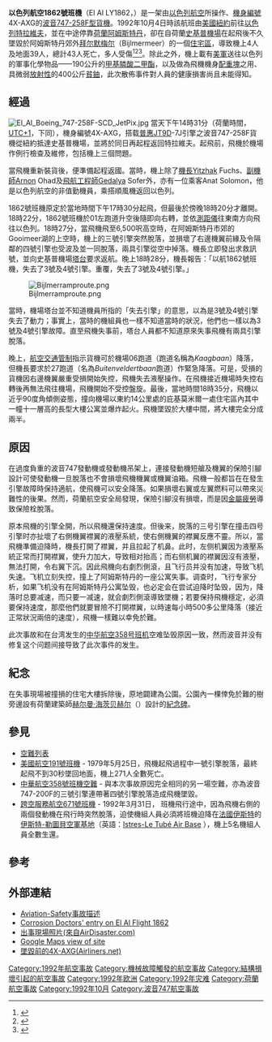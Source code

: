 {{Multiple issues|
{{Inappropriate tone|time=2020-05-16T19:33:52+00:00}}
{{Refimprove|time=2020-08-08T01:08:01+00:00}}
}}
{{Infobox Airliner accident
|Crash image = Bijlmerramp2 without link.jpg
|Image caption = 空難後的現場
|name= 以色列航空1862號班機空難
|Date= 1992年10月4日
|Type= 金屬疲勞導致引擎脫落
|Site= {{NED}}[[阿姆斯特丹|阿姆斯特丹]]
|Coordinates= {{coord|52|19|8|N|4|58|30|E|type:landmark|display=title,inline}}
|Origin= {{USA}}[[紐約|紐約]][[甘迺迪國際機場|甘迺迪國際機場]]
|Last stopover= {{NED}}[[阿姆斯特丹|阿姆斯特丹]][[史基普機場|史基普機場]] 
|Destination= {{ISR}}[[特拉維夫|特拉維夫]][[本-古里安國際機場|賓古利安國際機場]]
|Fatalities= 43（機上4人及地面39人）
|Injuries= 11人重傷、15人輕傷（地面）
|Aircraft Type= [[波音747|波音747-258F]]
|Operator= [[以色列航空|以色列航空]]
|Tail Number= 4X-AXG
|Ship name= 
|Passengers= 1
|Crew= 3
|Survivors= 0
}}
'''以色列航空1862號班機'''（El Al LY1862，{{lang-nl|Bijlmerramp}}）是一架由[[以色列航空|以色列航空]]所操作、[[航空器註冊編號|機身編號]]4X-AXG的[[波音747|波音747-258F型貨機]]。1992年10月4日時該航班由[[美國|美國]][[紐約|紐約]]前往[[以色列|以色列]][[特拉維夫|特拉維夫]]，並在中途停靠[[荷蘭|荷蘭]][[阿姆斯特丹|阿姆斯特丹]]，卻在自荷蘭[[史基普機場|史基普機場]]在起飛後不久墜毀於阿姆斯特丹郊外[[拜尔默梅尔|拜尔默梅尔]]（Bijlmermeer）的一個[[住宅區|住宅區]]，導致機上4人及地面39人，總計43人死亡，多人受傷<ref>{{ASN accident| id=19921004-2}}</ref><ref>{{cite web| url=http://www.flightsafety.org/ap/ap_jan96.pdf| format=PDF| title=Two engines separate from the right wing and result in loss of control and crash of Boeing 747 freighter| publisher=flightsafety.org| accessdate=2009-02-26| archive-date=2010-09-23| archive-url=https://web.archive.org/web/20100923142001/http://flightsafety.org/ap/ap_jan96.pdf| dead-url=no}}</ref><ref name=final>{{cite web
 |url         = http://verkeerenwaterstaat.nl/kennisplein/uploaded/MIN/2005-07/39448/ElAl_flight_1862.pdf
 |format      = PDF
 |title       = El Al Flight 1862
 |publisher   = Nederlands Aviation Safety Board
 |deadurl     = yes
 |archiveurl  = https://www.webcitation.org/6GFkXedDy?url=http://web.archive.org/web/20090205093738/http://verkeerenwaterstaat.nl/kennisplein/uploaded/MIN/2005-07/39448/ElAl_flight_1862.pdf
 |archivedate = 2013-04-30
 |accessdate  = 2009-02-26
}}</ref>。除此之外，機上載有[[美軍|美軍]]送往以色列的軍事化學物品——190公升的[[甲基膦酸二甲酯|甲基膦酸二甲酯]]，以及做為飛機機身[[配重塊|配重塊]]之用、具微弱[[放射性|放射性]]的400公斤[[貧鈾|貧鈾]]，此次散佈事件對人員的健康損害尚且未能得知。

==經過==
[[Image:El_Al_Boeing_747-258F-SCD_JetPix.jpg|thumb]]
當天下午14時31分（荷蘭時間，[[UTC+1|UTC+1]]，下同），機身編號4X-AXG，搭载[[普惠JT9D|普惠JT9D]]-7J引擎之波音747-258F貨機從紐約抵達史基普機場，並將於同日再起程返回特拉維夫。起飛前，飛機於機場作例行檢查及維修，包括機上三個問題。

當飛機重新裝貨後，便準備起程返國。當時，機上除了[[機長|機長]]Yitzhak Fuchs、[[副機師|副機師]]Arnon Ohad及[[飛航工程師|飛航工程師]]Gedalya Sofer外，亦有一位乘客Anat Solomon，他是以色列航空的非值勤機員，乘搭順風機返回以色列。

1862號班機原定於當地時間下午17時30分起飛，但最後於傍晚18時20分才離開。18時22分，1862號班機於01左跑道升空後隨即向右轉，並依[[測距儀|測距儀]]往東南方向飛往以色列。18時27分，當飛機飛至6,500呎高空時，在阿姆斯特丹市郊的Gooimeer湖的上空時，機上的三號引擎突然脫落，並損壞了右邊機翼前緣及令隔鄰的四號引擎也受波及並一同脫落，兩具引擎從空中掉落。機長立即發出求救訊號，並向史基普機場[[塔台|塔台]]要求返航。晚上18時28分，機長報告：「以航1862號班機，失去了3號及4號引擎。重覆，失去了3號及4號引擎。」

[[Image:Bijlmerramproute.png|thumb]]

當時，機場塔台並不知道機員所指的「失去引擎」的意思，以為是3號及4號引擎失去了動力；事實上，當時的機組員也一樣不知道當時的狀況，他們也一樣以為3號及4號引擎故障。直至飛機失事前，塔台人員都不知道原來失事飛機有兩具引擎脫落。

晚上，[[航空交通管制|航空交通管制]]指示貨機可於機場06跑道（跑道名稱為''Kaagbaan''）降落，但機長要求於27跑道（名為''Buitenveldertbaan''跑道）作緊急降落。可是，受損的貨機因右邊機翼嚴重受損開始失控，飛機失去液壓操作。在飛機接近機場時失控右轉後再無法飛往機場，飛機開始不受控盤旋。最後，當地時間18時35分，飛機以近乎90度角傾側姿態，撞向機場以東約14公里處的庇基莫米爾一處住宅區內其中一幢十一層高的長型大樓公寓並爆炸起火。飛機墜毀於大樓中間，將大樓完全分成兩半。

==原因==
在過度負重的波音747發動機或發動機吊架上，連接發動機短艙及機翼的保險引腳設計可使發動機一旦脫落也不會損壞飛機機翼或機翼油箱。飛機一般都旨在在發生引擎故障時保持適航，使飛機可以安全降落。如果損壞右翼或左翼燃料可以帶來災難性的後果。然而，荷蘭航空安全局發現，保險引腳沒有損壞，而是因[[金屬疲勞|金屬疲勞]]導致保險栓脫落。

原本飛機的引擎全開，所以飛機還保持速度。但後来，脱落的三号引擎在撞击四号引擎时亦扯壞了右側機翼襟翼的液壓系統，使右側機翼的襟翼反應不靈。所以，當飛機準備迫降時，機長打開了襟翼，并且拉起了机鼻。此时，左侧机翼因为液壓系統正常而打開襟翼，使升力加大，导致相对抬高；而右侧机翼的襟翼因沒有液壓，無法打開，令右翼下沉。因此飛機向右劇烈側滾，且飞行员并没有加速，导致飞机失速。飞机立刻失控，撞上了阿姆斯特丹的一座公寓失事。调查时，飞行专家分析，如果飞机没有在阿姆斯特丹公寓坠毁，也必定会在尝试迫降时坠毁，因为，降落时总要减速，而只要一减速，就会劇烈側滾導致墜機；若要保持飛機穩定，必須要保持速度，那麼他們就要冒險不打開襟翼，以時速每小時500多公里降落（接近正常狀況兩倍的速度），飛機一樣難以幸免於難。


此次事故和在台湾发生的[[中華航空358號班機空難|中华航空358号班机]]空难坠毁原因一致，然而波音并没有修复这个问题间接导致了此次事件的发生。

==紀念==
在失事現場被撞損的住宅大樓拆除後，原地闢建為公園。公園內一棵倖免於難的樹旁邊設有荷蘭建築師[[赫尔曼·海茨贝赫尔|赫尔曼·海茨贝赫尔]]（{{lang|nl|Herman Hertzberger}}）設計的[[紀念碑|紀念碑]]。

==參見==
*[[商业客机事故列表|空難列表]]
*[[美國航空191號班機|美國航空191號班機]] - 1979年5月25日，飛機起飛過程中一號引擎脫落，最終起飛不到30秒墜回地面，機上271人全數死亡。
*[[中華航空358號班機空難|中華航空358號班機空難]] - 與本次事故原因完全相同的另一場空難，亦為波音747-200F的三號引擎連帶著四號引擎脫落造成飛機墜毀。
*[[跨空服務航空671號班機事故|跨空服務航空671號班機]] - 1992年3月31日， 班機飛行途中，因為飛機右側的兩個發動機在飛行時突然脫落，迫使機組人員必須將班機迫降在[[法國|法國]][[伊斯特爾|伊斯特]]的[[伊斯特-勒圖貝空軍基地|伊斯特-勒圖貝空軍基地]]（英語：[https://en.m.wikipedia.org/wiki/Istres-Le_Tub%C3%A9_Air_Base Istres-Le Tubé Air Base] {{Wayback|url=https://en.m.wikipedia.org/wiki/Istres-Le_Tub%C3%A9_Air_Base |date=20220311222525 }}），機上5名機組人員全數生還。

==參考==
{{reflist}}

==外部連結==
*[http://aviation-safety.net/database/record.php?id=19921004-2 Aviation-Safety事故描述]{{Wayback|url=http://aviation-safety.net/database/record.php?id=19921004-2 |date=20111015203725 }}
*[http://www.corrosion-doctors.org/Aircraft/el-al.htm Corrosion Doctors' entry on El Al Flight 1862]{{Wayback|url=http://www.corrosion-doctors.org/Aircraft/el-al.htm |date=20090522121612 }}
*[https://web.archive.org/web/20060522175413/http://www.airdisaster.com/photos/elal1862/photo.shtml 出事現場照片(來自AirDisaster.com)]
*[http://maps.google.com/maps?f=q&hl=en&q=amsterdam+schiphol+international+airport&ie=UTF8&om=1&z=18&ll=52.319101,4.975573&spn=0.002381,0.004978&t=h Google Maps view of site]
*[http://www.airliners.net/search/photo.search?front=yes&s=1&keywords=4X-AXG 墜毀前的4X-AXG(Airliners.net)]{{Wayback|url=http://www.airliners.net/search/photo.search?front=yes&s=1&keywords=4X-AXG |date=20121106032233 }}

{{1992年航空事故}}
{{Mayday NavBox}}
[[Category:1992年航空事故|Category:1992年航空事故]]
[[Category:機械故障觸發的航空事故|Category:機械故障觸發的航空事故]]
[[Category:結構損壞引起的航空事故|Category:結構損壞引起的航空事故]]
[[Category:1992年欧洲|Category:1992年欧洲]]
[[Category:1992年灾难|Category:1992年灾难]]
[[Category:荷蘭航空事故|Category:荷蘭航空事故]]
[[Category:1992年10月|Category:1992年10月]]
[[Category:波音747航空事故|Category:波音747航空事故]]